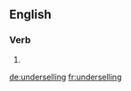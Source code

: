 ==English==

===Verb===
{{head|en}}

# {{present participle of|undersell|lang=en}}

[[de:underselling]]
[[fr:underselling]]